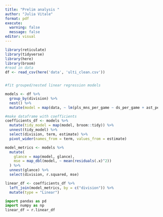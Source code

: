 ```yaml
---
title: "Prelim analysis "
author: "Julia Vitale"
format: pdf
execute: 
  warning: false
  message: false
editor: visual
---
```


```r
library(reticulate)
library(tidyverse)
library(here)
library(broom)
#read in data
df <- read_csv(here('data', 'ulti_clean.csv'))


#fit grouped/nested linear regression models

models <- df %>%
  group_by(division) %>%
  nest() %>%
  mutate(model = map(data, ~ lm(pls_mns_per_game ~ ds_per_game + ast_per_game + pts_per_game + turns_per_game, data = .x)))

#make dataframe with coefficients
coefficients_df <- models %>%
  mutate(tidy_model = map(model, broom::tidy)) %>%
  unnest(tidy_model) %>%
  select(division, term, estimate) %>%
  pivot_wider(names_from = term, values_from = estimate)

model_metrics <- models %>%
  mutate(
    glance = map(model, glance),
    mse = map_dbl(model, ~ mean(residuals(.x)^2))
  ) %>%
  unnest(glance) %>%
  select(division, r.squared, mse)

linear_df <- coefficients_df %>%
  left_join(model_metrics, by = c("division")) %>%
  mutate(type = "Linear")


```


```python
import pandas as pd
import numpy as np
linear_df = r.linear_df


```

